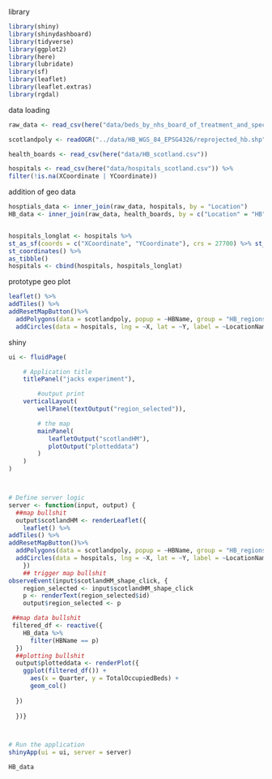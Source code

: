 library
```r
library(shiny)
library(shinydashboard)
library(tidyverse)
library(ggplot2)
library(here)
library(lubridate)
library(sf)
library(leaflet)
library(leaflet.extras)
library(rgdal)

```

data loading
```r
raw_data <- read_csv(here("data/beds_by_nhs_board_of_treatment_and_specialty.csv"))

scotlandpoly <- readOGR("../data/HB_WGS_84_EPSG4326/reprojected_hb.shp")

health_boards <- read_csv(here("data/HB_scotland.csv"))

hospitals <- read_csv(here("data/hospitals_scotland.csv")) %>%
filter(!is.na(XCoordinate | YCoordinate))
```

addition of geo data

```r
hosptials_data <- inner_join(raw_data, hospitals, by = "Location")
HB_data <- inner_join(raw_data, health_boards, by = c("Location" = "HB"))


hospitals_longlat <- hospitals %>%
st_as_sf(coords = c("XCoordinate", "YCoordinate"), crs = 27700) %>% st_transform(4326) %>%
st_coordinates() %>%
as_tibble()
hospitals <- cbind(hospitals, hospitals_longlat)
```

prototype geo plot
```r
leaflet() %>%
addTiles() %>%
addResetMapButton()%>%
  addPolygons(data = scotlandpoly, popup = ~HBName, group = "HB_regions", layerId = ~HBName) %>%
  addCircles(data = hospitals, lng = ~X, lat = ~Y, label = ~LocationName, group = "hospital_locations", color = "red")
```

shiny
```r
ui <- fluidPage(

    # Application title
    titlePanel("jacks experiment"),

        #output print
    verticalLayout(
        wellPanel(textOutput("region_selected")),

        # the map
        mainPanel(
           leafletOutput("scotlandHM"),
           plotOutput("plotteddata")
        )
    )
)



# Define server logic 
server <- function(input, output) {
  ##map bullshit
  output$scotlandHM <- renderLeaflet({
    leaflet() %>%
addTiles() %>%
addResetMapButton()%>%
  addPolygons(data = scotlandpoly, popup = ~HBName, group = "HB_regions", layerId = ~HBName) %>%
  addCircles(data = hospitals, lng = ~X, lat = ~Y, label = ~LocationName, group = "hospital_locations", color = "red")
    })
    ## trigger map bullshit
observeEvent(input$scotlandHM_shape_click, { 
    region_selected <- input$scotlandHM_shape_click
    p <- renderText(region_selected$id)
    output$region_selected <- p

 ##map data bullshit
 filtered_df <- reactive({
    HB_data %>%
      filter(HBName == p)
  })
  ##plotting bullshit
  output$plotteddata <- renderPlot({
    ggplot(filtered_df()) +
      aes(x = Quarter, y = TotalOccupiedBeds) +
      geom_col()
    
  })
    
  })}



# Run the application 
shinyApp(ui = ui, server = server)
```


```r
HB_data
```

